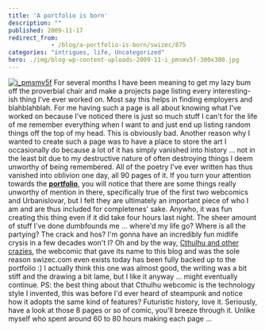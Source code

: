 ```yaml
---
title: 'A portfolio is born'
description: ""
published: 2009-11-17
redirect_from: 
            - /blog/a-portfolio-is-born/swizec/875
categories: "intrigues, life, Uncategorized"
hero: ./img/blog-wp-content-uploads-2009-11-i_pmsmv5f-300x300.jpg
---
```

[![i_pmsmv5f](./img/blog-wp-content-uploads-2009-11-i_pmsmv5f-300x300.jpg "i_pmsmv5f")](http://swizec.com/blog/wp-content/uploads/2009/11/i_pmsmv5f.jpg) For several months I have been meaning to get my lazy bum off the proverbial chair and make a projects page listing every interesting-ish thing I&#x27;ve ever worked on. Most say this helps in finding employers and blahblahblah. For me having such a page is all about knowing what I&#x27;ve worked on because I&#x27;ve noticed there is just so much stuff I can&#x27;t for the life of me remember everything when I want to and just end up listing random things off the top of my head. This is obviously bad. Another reason why I wanted to create such a page was to have a place to store the art I occasionally do because a lot of it has simply vanished into history ... not in the least bit due to my destructive nature of often destroying things I deem unworthy of being remembered. All of the poetry I&#x27;ve ever written has thus vanished into oblivion one day, all 90 pages of it. If you turn your attention towards the [**portfolio**](http://swizec.com/blog/projects-portfolio), you will notice that there are some things really unworthy of mention in there, specifically true of the first two webcomics and Urbanislovar, but I felt they are ultimately an important piece of who I am and are thus included for completenes&#x27; sake. Anywho, it was fun creating this thing even if it did take four hours last night. The sheer amount of stuff I&#x27;ve done dumbfounds me ... where&#x27;d my life go? Where is all the partying? The crack and hos? I&#x27;m gonna have an incredibly fun midlife crysis in a few decades won&#x27;t I? Oh and by the way, [Cthulhu and other crazies](http://swizec.com/blog/projects-portfolio), the webcomic that gave its name to this blog and was the sole reason swizec.com even exists today has been fully backed up to the portfolio :) I actually think this one was almost good, the writing was a bit stiff and the drawing a bit lame, but I like it anyway ... might eventually continue. PS: the best thing about that Cthulhu webcomic is the technology style I invented, this was before I&#x27;d ever heard of steampunk and notice how it adopts the same kind of features? Futuristic history, love it. Seriously, have a look at those 8 pages or so of comic, you&#x27;ll breeze through it. Unlike myself who spent around 60 to 80 hours making each page ...